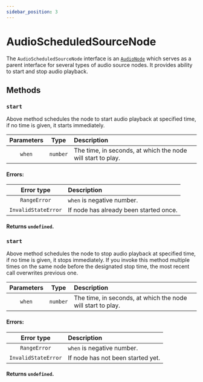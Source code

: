 ```yaml
---
sidebar_position: 3
---
```



# AudioScheduledSourceNode

The `AudioScheduledSourceNode` interface is an [`AudioNode`](/core/audio-node) which serves as a parent interface for several types of audio source nodes.
It provides ability to start and stop audio playback.

## Methods

### `start`

Above method schedules the node to start audio playback at specified time, if no time is given, it starts immediately.

| Parameters | Type | Description |
| :---: | :---: | :---- |
| `when` | `number` | The time, in seconds, at which the node will start to play. |

#### Errors:

| Error type | Description |
| :---: | :---- |
| `RangeError` | `when` is negative number. |
| `InvalidStateError` | If node has already been started once. |

#### Returns `undefined`.

### `start`

Above method schedules the node to stop audio playback at specified time, if no time is given, it stops immediately.
If you invoke this method multiple times on the same node before the designated stop time, the most recent call overwrites previous one.

| Parameters | Type | Description |
| :---: | :---: | :---- |
| `when` | `number` | The time, in seconds, at which the node will start to play. |

#### Errors:

| Error type | Description |
| :---: | :---- |
| `RangeError` | `when` is negative number. |
| `InvalidStateError` | If node has not been started yet. |

#### Returns `undefined`.
